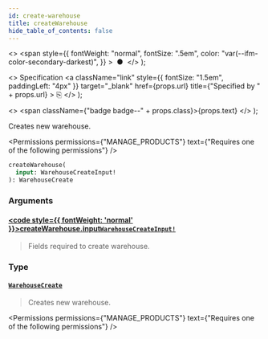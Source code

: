 ```yaml
---
id: create-warehouse
title: createWarehouse
hide_table_of_contents: false
---
```


  <>
    <span
      style={{
        fontWeight: "normal",
        fontSize: ".5em",
        color: "var(--ifm-color-secondary-darkest)",
      }}
    >
      &nbsp;●&nbsp;
    </span>
  </>
);

  <>
    Specification
    <a
      className="link"
      style={{ fontSize: "1.5em", paddingLeft: "4px" }}
      target="\_blank"
      href={props.url}
      title={"Specified by " + props.url}
    >
      ⎘
    </a>
  </>
);

  <>
    <span className={"badge badge--" + props.class}>{props.text}</span>
  </>
);

Creates new warehouse.

<Permissions
  permissions={"MANAGE_PRODUCTS"}
  text={"Requires one of the following permissions"}
/>

```graphql
createWarehouse(
  input: WarehouseCreateInput!
): WarehouseCreate
```

### Arguments

#### [<code style={{ fontWeight: 'normal' }}>createWarehouse.<b>input</b></code>](#)<Bullet />[`WarehouseCreateInput!`](../../../api-reference/products/inputs/warehouse-create-input) <Badge class="secondary" text="non-null"/> <Badge class="secondary" text="input"/> <Badge class="secondary" text="products"/>

> Fields required to create warehouse.

### Type

#### [`WarehouseCreate`](../../../api-reference/products/objects/warehouse-create) <Badge class="secondary" text="object"/> <Badge class="secondary" text="products"/>

> Creates new warehouse.

<Permissions
  permissions={"MANAGE_PRODUCTS"}
  text={"Requires one of the following permissions"}
/>

>

